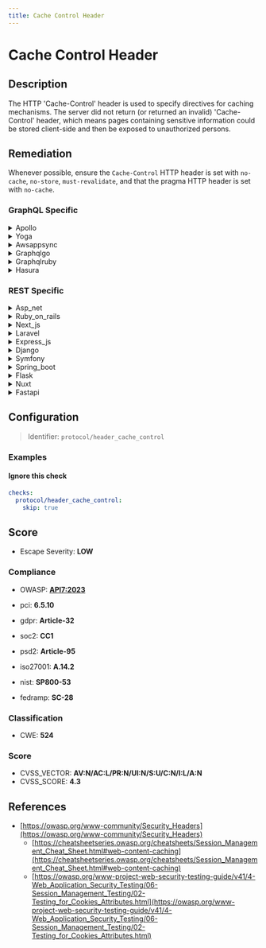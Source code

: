 ```yaml
---
title: Cache Control Header
---
```


# Cache Control Header

## Description

The HTTP 'Cache-Control' header is used to specify directives for caching mechanisms.
The server did not return (or returned an invalid) 'Cache-Control' header, which means pages containing sensitive information could be stored client-side and then be exposed to unauthorized persons.


## Remediation

Whenever possible, ensure the `Cache-Control` HTTP header is set with `no-cache`, `no-store`, `must-revalidate`, and that the pragma HTTP header is set with `no-cache`.



### GraphQL Specific

<details>
    <summary>Apollo</summary>

To mitigate the risk of sensitive data exposure through caching, ensure that the Apollo server sets appropriate `Cache-Control` headers. Implement a middleware or use Apollo's built-in support to set the `Cache-Control` header to `no-store` for responses containing sensitive information, preventing them from being stored in the cache of the client's browser or intermediate proxies. This can be done by either configuring the Apollo server directly or by setting the headers in the response object within resolvers if using a web framework like Express.js alongside Apollo.

</details>

<details>
    <summary>Yoga</summary>

To mitigate the risks associated with improper cache control in the Yoga framework engine, it is recommended to set the 'Cache-Control' header appropriately for each response. This can be done by configuring the response headers to include 'Cache-Control: no-store, no-cache, must-revalidate, proxy-revalidate, max-age=0' for responses containing sensitive data, ensuring that such data is not stored in the cache of the client's browser or intermediate proxies. For static assets that do not change frequently and do not contain sensitive information, you can set a longer 'max-age' to improve performance. Always ensure that the cache control policy aligns with the sensitivity and nature of the content being served.

</details>

<details>
    <summary>Awsappsync</summary>

To mitigate the risk of sensitive data exposure through caching, ensure that the Cache-Control header is set to 'no-store, no-cache' for all responses containing sensitive information in the AWS AppSync framework. This instructs browsers and intermediate caches to not store any part of the response. Additionally, review and implement appropriate caching strategies for your GraphQL APIs to balance performance and security.

</details>

<details>
    <summary>Graphqlgo</summary>

To mitigate the risk of sensitive data leakage through caching in a GraphQL Go framework, ensure that the HTTP response headers for GraphQL endpoints include appropriate Cache-Control directives. Set the 'Cache-Control' header to 'no-store' to prevent the caching of responses on the client side and any intermediate proxies. This can be implemented by adding middleware to your Go server that sets the header for each outgoing response, particularly for routes serving GraphQL queries and mutations. For example, you can use the 'net/http' package to set the header like this: 'w.Header().Set("Cache-Control", "no-store")', where 'w' is the http.ResponseWriter for the request.

</details>

<details>
    <summary>Graphqlruby</summary>

In the GraphQL Ruby framework, ensure that you set the 'Cache-Control' header to appropriate values that prevent sensitive information from being stored in cacheable responses. Use the 'before_action' callback in your controllers to set the header, for example: 'response.headers['Cache-Control'] = 'no-store' for actions that return sensitive data. Additionally, consider using the 'max-age' directive to specify the maximum amount of time a response can be cached when appropriate.

</details>

<details>
    <summary>Hasura</summary>

To mitigate the risk of sensitive data being cached and potentially exposed, ensure that the Hasura GraphQL engine responses are served with appropriate Cache-Control headers. Set the 'Cache-Control' header to 'no-store' for responses containing sensitive information to prevent them from being stored in the cache of the client's browser or intermediate proxies. This can be achieved by configuring the web server hosting the Hasura engine or by setting the headers directly in the Hasura console for custom endpoints.

</details>


### REST Specific

<details>
    <summary>Asp_net</summary>

In the ASP.NET framework, ensure that all responses containing sensitive information have an appropriate 'Cache-Control' header set. Use the HttpResponse.Cache property to set the cache policy for individual responses. For example, to prevent caching, you can add 'Cache-Control: no-store, no-cache, must-revalidate, proxy-revalidate' to the header. This can be done by adding the following code to your Page_Load method or in a common method that is called for all page requests: 'Response.Cache.SetCacheability(HttpCacheability.NoCache); Response.Cache.SetNoStore(); Response.Cache.SetExpires(DateTime.UtcNow.AddMinutes(-1)); Response.Cache.SetProxyMaxAge(TimeSpan.Zero);'

</details>

<details>
    <summary>Ruby_on_rails</summary>

In Ruby on Rails, ensure that you set the 'Cache-Control' header to appropriate values for your responses. Use 'response.headers['Cache-Control'] = 'no-store'' for pages containing sensitive information to prevent them from being cached on the client side.

</details>

<details>
    <summary>Next_js</summary>

Ensure that your Next.js application sets appropriate 'Cache-Control' headers for responses containing sensitive information. Use the 'res.setHeader()' function in your API routes or getServerSideProps function to set 'Cache-Control' to 'no-store, no-cache, must-revalidate, proxy-revalidate, max-age=0' to prevent sensitive data from being cached on the client side.

</details>

<details>
    <summary>Laravel</summary>

In Laravel, ensure that responses containing sensitive information have appropriate 'Cache-Control' headers set. Use the 'header' method on the response object to set 'Cache-Control' to 'no-store, no-cache, must-revalidate, post-check=0, pre-check=0' to prevent caching of such responses.

</details>

<details>
    <summary>Express_js</summary>

In Express.js, ensure that responses containing sensitive information have appropriate Cache-Control headers set. Use the response object's `set` method to set the header, like `res.set('Cache-Control', 'no-store, no-cache, must-revalidate, proxy-revalidate')`. This prevents the caching of sensitive data on the client side.

</details>

<details>
    <summary>Django</summary>

In Django, ensure that views serving sensitive information set the 'Cache-Control' header to 'no-store' to prevent caching of potentially sensitive data. This can be done by using the 'cache_control' decorator or middleware to set the appropriate headers. For example, you can use '@cache_control(no_store=True)' on your view functions.

</details>

<details>
    <summary>Symfony</summary>

In Symfony, ensure that responses containing sensitive information have appropriate 'Cache-Control' headers set. Use the 'Response' object to add cache directives, for example: `$response->headers->set('Cache-Control', 'no-cache, no-store, must-revalidate');` Additionally, set 'Pragma' and 'Expires' headers to prevent caching: `$response->headers->set('Pragma', 'no-cache');` `$response->headers->set('Expires', '0');` This will instruct browsers not to cache the response, protecting sensitive data.

</details>

<details>
    <summary>Spring_boot</summary>

In Spring Boot, configure the 'Cache-Control' header by implementing a WebMvcConfigurer and overriding the addInterceptors method. Use the 'addHeader' method of the HttpServletResponse to set the 'Cache-Control' directives appropriately, such as 'no-cache, no-store, must-revalidate' for sensitive pages. Additionally, consider using the @CacheControl annotation at the controller level where applicable.

</details>

<details>
    <summary>Flask</summary>

In Flask, ensure that responses containing sensitive information have the 'Cache-Control' header set with appropriate directives. Use 'flask.make_response()' to create a response object and then set the header using 'response.headers['Cache-Control'] = 'no-store, no-cache, must-revalidate, proxy-revalidate, max-age=0'. This prevents the caching of sensitive data on the client side.

</details>

<details>
    <summary>Nuxt</summary>

In Nuxt.js, ensure that all sensitive pages set the 'Cache-Control' header to 'no-store, no-cache, must-revalidate, proxy-revalidate, max-age=0' to prevent the caching of sensitive information. This can be done by using the 'nuxtServerInit' action or middleware to set the headers appropriately for each request.

</details>

<details>
    <summary>Fastapi</summary>

In the FastAPI framework, ensure that responses containing sensitive information have appropriate Cache-Control headers set. Use the 'Response' class to add the 'Cache-Control' header with directives such as 'no-store' to prevent caching of sensitive data. For example, you can include the header in your endpoint function like this: `response.headers['Cache-Control'] = 'no-store, max-age=0'`. This will instruct the client's browser not to cache the response, mitigating the risk of sensitive information being stored and potentially exposed.

</details>

## Configuration

> Identifier: `protocol/header_cache_control`



### Examples



#### Ignore this check

```yaml
checks:
  protocol/header_cache_control:
    skip: true
```




## Score

- Escape Severity: **<span className="low-severity">LOW</span>**

### Compliance

- OWASP: **[API7:2023](https://github.com/OWASP/API-Security/blob/master/editions/2023/en/0xa7-server-side-request-forgery.md)**

- pci: **6.5.10**
- gdpr: **Article-32**
- soc2: **CC1**
- psd2: **Article-95**
- iso27001: **A.14.2**
- nist: **SP800-53**
- fedramp: **SC-28**

### Classification

- CWE: **524**




### Score

- CVSS_VECTOR: **AV:N/AC:L/PR:N/UI:N/S:U/C:N/I:L/A:N**
- CVSS_SCORE: **4.3**

## References

- [https://owasp.org/www-community/Security_Headers](https://owasp.org/www-community/Security_Headers)
  - [https://cheatsheetseries.owasp.org/cheatsheets/Session_Management_Cheat_Sheet.html#web-content-caching](https://cheatsheetseries.owasp.org/cheatsheets/Session_Management_Cheat_Sheet.html#web-content-caching)
  - [https://owasp.org/www-project-web-security-testing-guide/v41/4-Web_Application_Security_Testing/06-Session_Management_Testing/02-Testing_for_Cookies_Attributes.html](https://owasp.org/www-project-web-security-testing-guide/v41/4-Web_Application_Security_Testing/06-Session_Management_Testing/02-Testing_for_Cookies_Attributes.html)
  